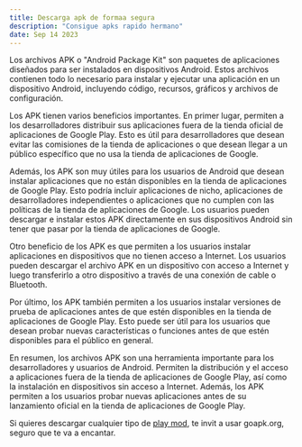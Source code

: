 ```yaml
---
title: Descarga apk de formaa segura
description: "Consigue apks rapido hermano"
date: Sep 14 2023
---
```


Los archivos APK o "Android Package Kit" son paquetes de aplicaciones diseñados para ser instalados en dispositivos Android. Estos archivos contienen todo lo necesario para instalar y ejecutar una aplicación en un dispositivo Android, incluyendo código, recursos, gráficos y archivos de configuración.

Los APK tienen varios beneficios importantes. En primer lugar, permiten a los desarrolladores distribuir sus aplicaciones fuera de la tienda oficial de aplicaciones de Google Play. Esto es útil para desarrolladores que desean evitar las comisiones de la tienda de aplicaciones o que desean llegar a un público específico que no usa la tienda de aplicaciones de Google.

Además, los APK son muy útiles para los usuarios de Android que desean instalar aplicaciones que no están disponibles en la tienda de aplicaciones de Google Play. Esto podría incluir aplicaciones de nicho, aplicaciones de desarrolladores independientes o aplicaciones que no cumplen con las políticas de la tienda de aplicaciones de Google. Los usuarios pueden descargar e instalar estos APK directamente en sus dispositivos Android sin tener que pasar por la tienda de aplicaciones de Google.

Otro beneficio de los APK es que permiten a los usuarios instalar aplicaciones en dispositivos que no tienen acceso a Internet. Los usuarios pueden descargar el archivo APK en un dispositivo con acceso a Internet y luego transferirlo a otro dispositivo a través de una conexión de cable o Bluetooth.

Por último, los APK también permiten a los usuarios instalar versiones de prueba de aplicaciones antes de que estén disponibles en la tienda de aplicaciones de Google Play. Esto puede ser útil para los usuarios que desean probar nuevas características o funciones antes de que estén disponibles para el público en general.

En resumen, los archivos APK son una herramienta importante para los desarrolladores y usuarios de Android. Permiten la distribución y el acceso a aplicaciones fuera de la tienda de aplicaciones de Google Play, así como la instalación en dispositivos sin acceso a Internet. Además, los APK permiten a los usuarios probar nuevas aplicaciones antes de su lanzamiento oficial en la tienda de aplicaciones de Google Play.

Si quieres descargar cualquier tipo de [play mod](https://goapk.org/), te invit a usar goapk.org, seguro que te va a encantar.

